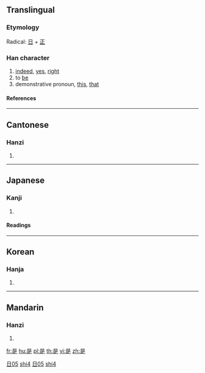{{see|昰}}

==Translingual==
{{Han stroke|[[Image:是-order.gif]]}}
===Etymology===
Radical: [[日]] + [[正]]
===Han character===
{{Han char|rn=72|rad=日|as=05|sn=9|four=6080<sub>1</sub>|canj=日一卜人 (AMYO)}}
# [[indeed]], [[yes]], [[right]]
# to [[be]]
# demonstrative pronoun, [[this]], [[that]]
====References====
{{Han ref|kx=0493.260|dkj=13859|dj=0858.060|hdz=21497.050|uh=662F|ud=26159|bh=AC4F|bd=44111}}

----
==Cantonese==
===Hanzi===
{{yue-hanzi|jyut=|y=si6}}
# {{defn|Cantonese}}

----
==Japanese==
===Kanji===
{{ja-kanji|grade=|rs=日05}}
# {{defn|Japanese}} 
====Readings====
{{ja-readings|on=[[ぜ]] (ze), [[し]] (shi)|kun=[[これ]] (kore), [[この]] (kono), [[ここ]] (koko)}}

----
==Korean==
===Hanja===
{{ko-hanja|hangeul=시|eumhun=바를|rv=si|mr=si|y=si}}
# {{defn|Korean}}

----

==Mandarin==
===Hanzi===
{{cmn-hanzi|pin=shì (shi<sup>4</sup>)|wg=shih<sup>4</sup>}}
# {{defn|Mandarin}}


[[Category:zh-tw:Pronouns|日05]]
[[Category:zh-cn:Pronouns|shi4]]
[[Category:zh-tw:Beginning Mandarin|日05]]
[[Category:zh-cn:Beginning Mandarin|shi4]]

[[fr:是]]
[[hu:是]]
[[pl:是]]
[[th:是]]
[[vi:是]]
[[zh:是]]